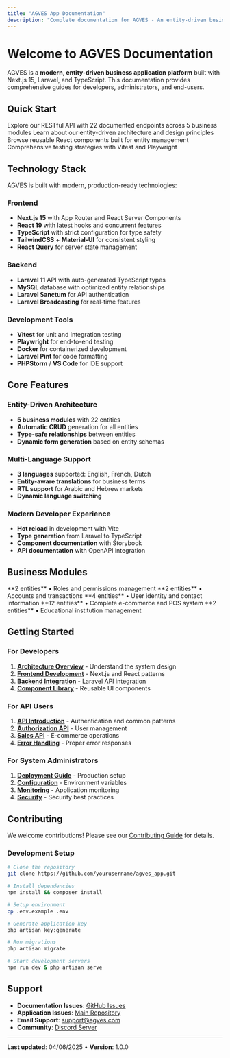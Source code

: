 ```yaml
---
title: "AGVES App Documentation"
description: "Complete documentation for AGVES - An entity-driven business application platform"
---
```


# Welcome to AGVES Documentation

AGVES is a **modern, entity-driven business application platform** built with Next.js 15, Laravel, and TypeScript. This documentation provides comprehensive guides for developers, administrators, and end-users.

## Quick Start

<CardGroup cols={2}>
  <Card
    title="API Reference"
    icon="square-terminal"
    href="/api-reference/introduction"
  >
    Explore our RESTful API with 22 documented endpoints across 5 business modules
  </Card>
  <Card
    title="Architecture Guide"
    icon="building"
    href="/documentation/architecture/overview"
  >
    Learn about our entity-driven architecture and design principles
  </Card>
  <Card
    title="Component Library"
    icon="puzzle-piece"
    href="/components/overview"
  >
    Browse reusable React components built for entity management
  </Card>
  <Card
    title="Testing Guide"
    icon="flask"
    href="/testing/overview"
  >
    Comprehensive testing strategies with Vitest and Playwright
  </Card>
</CardGroup>

## Technology Stack

AGVES is built with modern, production-ready technologies:

### Frontend
- **Next.js 15** with App Router and React Server Components
- **React 19** with latest hooks and concurrent features
- **TypeScript** with strict configuration for type safety
- **TailwindCSS** + **Material-UI** for consistent styling
- **React Query** for server state management

### Backend
- **Laravel 11** API with auto-generated TypeScript types
- **MySQL** database with optimized entity relationships
- **Laravel Sanctum** for API authentication
- **Laravel Broadcasting** for real-time features

### Development Tools
- **Vitest** for unit and integration testing
- **Playwright** for end-to-end testing
- **Docker** for containerized development
- **Laravel Pint** for code formatting
- **PHPStorm** / **VS Code** for IDE support

## Core Features

### Entity-Driven Architecture
- **5 business modules** with 22 entities
- **Automatic CRUD** generation for all entities
- **Type-safe relationships** between entities
- **Dynamic form generation** based on entity schemas

### Multi-Language Support
- **3 languages** supported: English, French, Dutch
- **Entity-aware translations** for business terms
- **RTL support** for Arabic and Hebrew markets
- **Dynamic language switching**

### Modern Developer Experience
- **Hot reload** in development with Vite
- **Type generation** from Laravel to TypeScript
- **Component documentation** with Storybook
- **API documentation** with OpenAPI integration

## Business Modules

<CardGroup cols={3}>
  <Card title="Authorization" href="/documentation/modules/authorization">
    **2 entities** • Roles and permissions management
  </Card>
  <Card title="Financial" href="/documentation/modules/financial">
    **2 entities** • Accounts and transactions
  </Card>
  <Card title="Identity" href="/documentation/modules/identity">
    **4 entities** • User identity and contact information
  </Card>
  <Card title="Sales" href="/documentation/modules/sales">
    **12 entities** • Complete e-commerce and POS system
  </Card>
  <Card title="School" href="/documentation/modules/school">
    **2 entities** • Educational institution management
  </Card>
</CardGroup>

## Getting Started

### For Developers
1. **[Architecture Overview](/documentation/architecture/overview)** - Understand the system design
2. **[Frontend Development](/documentation/frontend/overview)** - Next.js and React patterns
3. **[Backend Integration](/documentation/backend/overview)** - Laravel API integration
4. **[Component Library](/components/overview)** - Reusable UI components

### For API Users
1. **[API Introduction](/api-reference/introduction)** - Authentication and common patterns
2. **[Authorization API](/api-reference/authorization/permission)** - User management
3. **[Sales API](/api-reference/sales/product)** - E-commerce operations
4. **[Error Handling](/api-reference/errors)** - Proper error responses

### For System Administrators
1. **[Deployment Guide](/deployment/overview)** - Production setup
2. **[Configuration](/configuration/environment)** - Environment variables
3. **[Monitoring](/monitoring/overview)** - Application monitoring
4. **[Security](/security/overview)** - Security best practices

## Contributing

We welcome contributions! Please see our [Contributing Guide](https://github.com/yourusername/agves_app/blob/main/CONTRIBUTING.md) for details.

### Development Setup
```bash
# Clone the repository
git clone https://github.com/yourusername/agves_app.git

# Install dependencies
npm install && composer install

# Setup environment
cp .env.example .env

# Generate application key
php artisan key:generate

# Run migrations
php artisan migrate

# Start development servers
npm run dev & php artisan serve
```

## Support

- **Documentation Issues**: [GitHub Issues](https://github.com/yourusername/agves_app_docs/issues)
- **Application Issues**: [Main Repository](https://github.com/yourusername/agves_app/issues)
- **Email Support**: [support@agves.com](mailto:support@agves.com)
- **Community**: [Discord Server](https://discord.gg/agves)

---

**Last updated**: 04/06/2025 • **Version**: 1.0.0